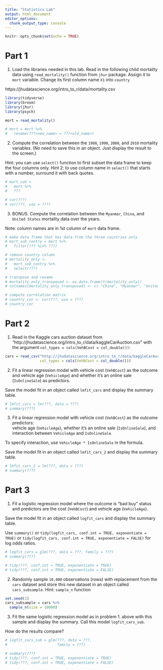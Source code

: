 ```yaml
---
title: "Statistics Lab"
output: html_document
editor_options: 
  chunk_output_type: console
---
```


```r
knitr::opts_chunk$set(echo = TRUE)
```

# Part 1

1. Load the libraries needed in this lab. Read in the following child mortality data using `read_mortality()` function from `jhur` package. Assign it to `mort` variable. Change its first column name `X1` into `country`

https://jhudatascience.org/intro_to_r/data/mortality.csv
```r
library(tidyverse)
library(broom)
library(jhur)
library(psych)

mort = read_mortality()

# mort = mort %>% 
#   rename(???<new_name> = ???<old_name>)
```

2. Compute the correlation between the `1980`, `1990`, `2000`, and `2010` mortality variables.
(No need to save this in an object. Just display the result to the screen.) 

Hint: you can use `select()` function to first subset the data frame to keep the four columns only. Hint 2: to use column name in `select()` that starts with a number, surround it with back quotes. 

```r
# mort_sub = 
#   mort %>% 
#   ???

# cor(???)
# cor(???, use = ???)
```

3. BONUS. Compute the correlation between the `Myanmar`, `China`, and `United States` mortality data over the years. 

Note: column names are in 1st column of `mort` data frame.

```r
# make data frame that has data from the three countries only
# mort_sub_contry = mort %>% 
#   filter(??? %in% ???) 

# remove country column
# mortality_only <- 
#   mort_sub_contry %>%
#   select(???)

# transpose and rename 
# mortality_only_transposed <- as.data.frame(t(mortality_only))
# colnames(mortality_only_transposed) <- c( "China", "Myanmar", "United States")

# compute correlation matrix
# country_cor <- cor(???, use = ???)
# country_cor
```

# Part 2

1. Read in the Kaggle cars auction dataset from "http://jhudatascience.org/intro_to_r/data/kaggleCarAuction.csv" with the argument `col_types = cols(VehBCost = col_double())`:

```r
cars = read_csv("http://jhudatascience.org/intro_to_r/data/kaggleCarAuction.csv",
                col_types = cols(VehBCost = col_double()))

```

2. Fit a linear regression model with vehicle cost (`VehBCost`) as the outcome and 
vehicle age (`VehicleAge`) and whether it's an online sale (`IsOnlineSale`) as predictors.  

Save the model fit in an object called `lmfit_cars` and display the summary table.

```r
# lmfit_cars = lm(???, data = ???)
# summary(???)
```

3. Fit a linear regression model with vehicle cost (`VehBCost`) as the outcome predictors:  
vehicle age (`VehicleAge`), whether it's an online sale (`IsOnlineSale`), and interaction between `VehicleAge` and `IsOnlineSale`.

To specify interaction, use `VehicleAge * IsOnlineSale` in the formula. 

Save the model fit in an object called `lmfit_cars_2` and display the summary table.

```r
# lmfit_cars_2 = lm(???, data = ???)
# summary(???)
```


# Part 3

1. Fit a logistic regression model where the outcome is "bad buy" status and predictors are the cost (`VehBCost`) and vehicle age (`VehicleAge`).

Save the model fit in an object called `logfit_cars` and display the summary table.

Use `summary()` or `tidy(logfit_cars, conf.int = TRUE, exponentiate = TRUE)`
or `tidy(logfit_cars, conf.int = TRUE, exponentiate = FALSE)` for log odds ratios.  

```r
# logfit_cars = glm(???, data = ???, family = ???)
# summary(???)

# tidy(???, conf.int = TRUE, exponentiate = TRUE)
# tidy(???, conf.int = TRUE, exponentiate = FALSE)
```

2. Randomly sample `10,000` observations (rows) with replacement from the `cars` dataset and store this new dataset in an object called `cars_subsample`.  Hint: `sample_n` function

```r
set.seed(1)
cars_subsample = cars %>% 
  sample_n(size = 10000)
```

3. Fit the same logistic regression model as in problem 1. above  with this sample and display the summary. Call this model `logfit_cars_sub`. 

How do the results compare?  

```r
# logfit_cars_sub = glm(???, data = ???, 
#                       family = ???)

# summary(???)
# tidy(???, conf.int = TRUE, exponentiate = TRUE)
# tidy(???, conf.int = TRUE, exponentiate = FALSE)
```
